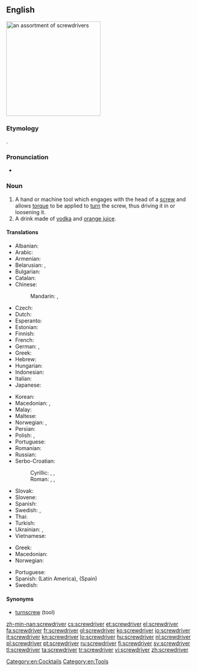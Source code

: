 ==English==
[[Image:Driver_tools.jpg|thumb|right|250px|an assortment of screwdrivers]]
{{wikipedia}}

===Etymology===
{{compound|screw|driver}}.

===Pronunciation===
* {{audio|en-us-screwdriver.ogg|Audio (US)}}

===Noun===
{{en-noun}}

# A hand or machine tool which engages with the head of a [[screw]] and allows [[torque]] to be applied to [[turn]] the screw, thus driving it in or loosening it.
# A drink made of [[vodka]] and [[orange juice]].

====Translations====
{{trans-top|tool}}
* Albanian: {{t|sq|kaçavida|xs=Albanian}}
* Arabic: {{t|ar|مفك البراغي|m|tr=mífak al-barāġī|sc=Arab}}
* Armenian: {{t-|hy|պտուտակահան|tr=ptutakahan}}
* Belarusian: {{t|be|зашрубка|f|tr=zašrúbka|sc=Cyrl}}, {{t|be|адвёртка|f|tr=advjórtka|sc=Cyrl}}
* Bulgarian: {{t|bg|oтвертка|tr=otvértka}}
* Catalan: {{t|ca|tornavís|m}}
* Chinese:
*: Mandarin: {{t|zh|螺絲刀|sc=Hani}}, {{t|zh|螺丝刀|tr=luósīdāo|sc=Hani}}
* Czech: {{t-|cs|šroubovák|m}}
* Dutch: {{t+|nl|schroevendraaier|m}} <!-- [[schroevedraaier]] is no official Dutch spelling -->
* Esperanto: {{t-|eo|ŝraŭboturnilo|xs=Esperanto}}
* Estonian: {{t|et|kruvikeeraja}}
* Finnish: {{t+|fi|ruuvimeisseli}}
* French: {{t+|fr|tournevis|m}}
* German: {{t+|de|Schraubenzieher|m}}, {{t+|de|Schraubendreher|m}}
* Greek: {{t+|el|κατσαβίδι|n|tr=katsavídi}}
* Hebrew: {{t+|he|מברג|m|tr=mavreg}}
* Hungarian: {{t+|hu|csavarhúzó}}
* Indonesian: {{t-|id|obeng|xs=Indonesian}}
* Italian: {{t+|it|cacciavite|m}}
* Japanese: {{t-|ja|スクリュードライバー|tr=sukuryūdoraibā}}
{{trans-mid}}
* Korean: {{t+|ko|나사돌리개|tr=nasadolligae|sc=Hang}}
* Macedonian: {{t|mk|одвртка|f|tr=ódvrtka}}, {{t|mk|шрафцигер|m|tr=šráfciger}}
* Malay: {{t|ms|pemutar skru}}
* Maltese: {{t-|mt|tornavit|m|xs=Maltese}}
* Norwegian: {{t+|no|skrujern}}, {{t-|no|skrutrekker}}
* Persian: {{t|fa|پیچ‌گوشتی|tr=pič-gušti|xs=Persian}} <!-- zero-width non-joiner -->
* Polish: {{t|pl|śrubokręt|m}}, {{t|pl|wkrętak|m}}
* Portuguese: {{t+|pt|chave de fenda|f}}
* Romanian: {{t-|ro|șurubelniță|f}}
* Russian: {{t+|ru|отвёртка|f|tr=otvjórtka}}
* Serbo-Croatian:
*: Cyrillic: {{t|sh|одвртка|f}}, {{t|sh|одвијач|m}}, {{t|sh|шарафцигер|m}}
*: Roman: {{t|sh|odvrtka|f}}, {{t|sh|odvijač|m}}, {{t|sh|šarafciger|m}}
* Slovak: {{t|sk|šraubovák|m}}
* Slovene: {{t+|sl|izvijač|m}}
* Spanish: {{t-|es|destornillador|m}}
* Swedish: {{t+|sv|skruvmejsel|c}} {{qualifier|hand tool}} , {{t+|sv|skruvdragare|c}} {{qualifier|machine tool}}
* Thai: {{t|th|ไขควง|tr=khaikhuaang }}
* Turkish: {{t+|tr|tornavida}}
* Ukrainian: {{t|uk|викрутка|f|tr=výkrutka|sc=Cyrl}}, {{t|uk|завертка|f|tr=zavértka|sc=Cyrl}}
* Vietnamese: {{t|vi|chìa vít|xs=Vietnamese}}
{{trans-bottom}}

{{trans-top|drink}}
* Greek: {{t|el|βότκα πορτοκάλι|f|tr=vótka portokáli|sc=Grek}}
* Macedonian: {{t|mk|шрафцигер|m|tr=šráfciger}}
* Norwegian: {{t-|no|screwdriver|m}}
{{trans-mid}}
* Portuguese: {{t-|pt|vodca com suco de laranja|f}}
* Spanish: {{t|es|desarmador|m}} (Latin America), {{t|es|vodka con naranja|f}} (Spain)
* Swedish: {{t+|sv|screwdriver|c}}
{{trans-bottom}}

====Synonyms====
* [[turnscrew]] (tool)

[[Category:en:Cocktails]]
[[Category:en:Tools]]

[[zh-min-nan:screwdriver]]
[[cs:screwdriver]]
[[et:screwdriver]]
[[el:screwdriver]]
[[fa:screwdriver]]
[[fr:screwdriver]]
[[gl:screwdriver]]
[[ko:screwdriver]]
[[io:screwdriver]]
[[it:screwdriver]]
[[kn:screwdriver]]
[[lo:screwdriver]]
[[hu:screwdriver]]
[[nl:screwdriver]]
[[pl:screwdriver]]
[[pt:screwdriver]]
[[ru:screwdriver]]
[[fi:screwdriver]]
[[sv:screwdriver]]
[[tl:screwdriver]]
[[ta:screwdriver]]
[[tr:screwdriver]]
[[vi:screwdriver]]
[[zh:screwdriver]]
